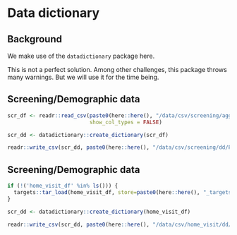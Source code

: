 # Data dictionary {-}

## Background {-}

We make use of the `datadictionary` package here.

This is not a perfect solution.
Among other challenges, this package throws many warnings.
But we will use it for the time being.

## Screening/Demographic data {-}

```r
scr_df <- readr::read_csv(paste0(here::here(), "/data/csv/screening/agg/PLAY-screening-datab-latest.csv"),
                          show_col_types = FALSE)

scr_dd <- datadictionary::create_dictionary(scr_df)

readr::write_csv(scr_dd, paste0(here::here(), "/data/csv/screening/dd/PLAY-screening-data-dictionary.csv"))
```

## Screening/Demographic data {-}

```r
if (!('home_visit_df' %in% ls())) {
  targets::tar_load(home_visit_df, store=paste0(here::here(), "_targets"))
}
```

```r
scr_dd <- datadictionary::create_dictionary(home_visit_df)

readr::write_csv(scr_dd, paste0(here::here(), "/data/csv/home_visit/dd/PLAY-home-visit-data-dictionary.csv"))
```